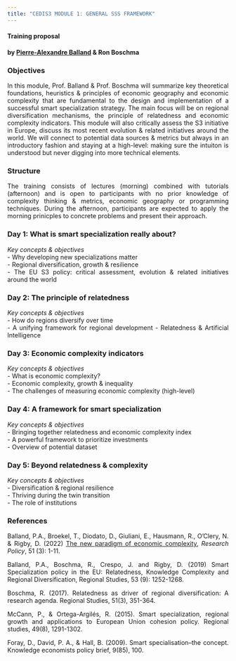 ```yaml
---
title: "CEDIS3 MODULE 1: GENERAL SSS FRAMEWORK"
---
```


<style>
body {
text-align: justify}
</style>

#### Training proposal     
#### by [Pierre-Alexandre Balland](https://www.paballand.com) & Ron Boschma    

### Objectives         
In this module, Prof. Balland & Prof. Boschma will summarize key theoretical foundations, heuristics & principles of economic geography and economic complexity that are fundamental to the design and implementation of a successful smart specialization strategy. The main focus will be on regional diversification mechanisms, the principle of relatedness and economic complexity indicators. This module will also critically assess the S3 initiative in Europe, discuss its most recent evolution & related initiatives around the world. We will connect to potential data sources & metrics but always in an introductory fashion and staying at a high-level: making sure the intuiton is understood but never digging into more technical elements.       

### Structure   
The training consists of lectures (morning) combined with tutorials (afternoon) and is open to  participants with no prior knowledge of complexity thinking & metrics, economic geography or programming techniques. During the afternoon, participants are expected to apply the morning prinicples to concrete problems and present their approach.  

### Day 1: What is smart specialization really about?     

*Key concepts & objectives*    
- Why developing new specializations matter           
- Regional diversification, growth & resilience       
- The EU S3 policy: critical assessment, evolution & related initiatives around the world     

### Day 2: The principle of relatedness      

*Key concepts & objectives*     
- How do regions diversify over time      
- A unifying framework for regional development 
- Relatedness & Artificial Intelligence    

### Day 3: Economic complexity indicators     

*Key concepts & objectives*     
- What is economic complexity?        
- Economic complexity, growth & inequality       
- The challenges of measuring economic complexity (high-level)     

### Day 4: A framework for smart specialization        

*Key concepts & objectives*    
- Bringing together relatedness and economic complexity index  
- A powerful framework to prioritize investments   
- Overview of potential dataset    

### Day 5: Beyond relatedness & complexity          

*Key concepts & objectives*       
- Diversification & regional resilience      
- Thriving during the twin transition      
- The role of institutions        

 

### References   
Balland, P.A., Broekel, T., Diodato, D., Giuliani, E., Hausmann, R., O'Clery, N. & Rigby, D. (2022) [The new paradigm of economic complexity](https://www.sciencedirect.com/science/article/pii/S0048733321002420), *Research Policy*, 51 (3): 1-11.   

Balland, P.A., Boschma, R., Crespo, J. and Rigby, D. (2019) Smart Specialization policy in the EU: Relatedness, Knowledge Complexity and Regional Diversification, Regional Studies, 53 (9): 1252-1268.    

Boschma, R. (2017). Relatedness as driver of regional diversification: A research agenda. Regional Studies, 51(3), 351-364.

McCann, P., & Ortega-Argilés, R. (2015). Smart specialization, regional growth and applications to European Union cohesion policy. Regional studies, 49(8), 1291-1302.   

Foray, D., David, P. A., & Hall, B. (2009). Smart specialisation–the concept. Knowledge economists policy brief, 9(85), 100.    

